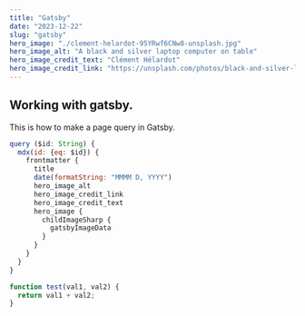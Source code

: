 ```yaml
---
title: "Gatsby"
date: "2023-12-22"
slug: "gatsby"
hero_image: "./clement-helardot-95YRwf6CNw8-unsplash.jpg"
hero_image_alt: "A black and silver laptop computer on table"
hero_image_credit_text: "Clément Hélardot"
hero_image_credit_link: "https://unsplash.com/photos/black-and-silver-laptop-computer-on-table-95YRwf6CNw8"
---
```


## Working with gatsby.

This is how to make a page query in Gatsby.

```js
query ($id: String) {
  mdx(id: {eq: $id}) {
    frontmatter {
      title
      date(formatString: "MMMM D, YYYY")
      hero_image_alt
      hero_image_credit_link
      hero_image_credit_text
      hero_image {
        childImageSharp {
          gatsbyImageData
        }
      }
    }
  }
}
```

```javascript
function test(val1, val2) {
  return val1 + val2;
}
```
